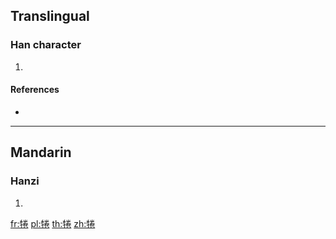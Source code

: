 {{character info/new}}
==Translingual==

===Han character===
{{Han char|rn=93|rad=牛|as=08|sn=12|four=29512|canj=HQFQU}}

# {{defn|Han|sort=牛08}}

====References====
* {{Han ref|kx=0702.110|dkj=20059|dj=1115.160|hdz=31814.040|uh=7288|ud=29320|bh=DA68|bd=55912}}

----

==Mandarin==

===Hanzi===
{{cmn-hanzi|pin=[[quán]] ([[quan2]])|wg=ch'üan<sup>2</sup>}}

# {{defn|lang=cmn|sort=牛08}}

[[fr:犈]]
[[pl:犈]]
[[th:犈]]
[[zh:犈]]